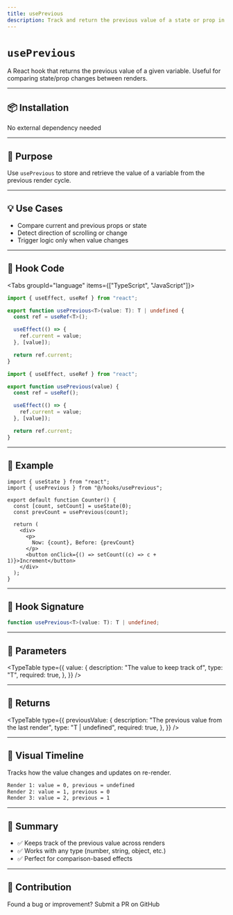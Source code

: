 ```yaml
---
title: usePrevious
description: Track and return the previous value of a state or prop in React.
---
```


# `usePrevious`

A React hook that returns the previous value of a given variable. Useful for comparing state/prop changes between renders.

---

## 📦 Installation

<Callout>No external dependency needed</Callout>

---

## 🧠 Purpose

Use `usePrevious` to store and retrieve the value of a variable from the previous render cycle.

---

## 💡 Use Cases

- Compare current and previous props or state
- Detect direction of scrolling or change
- Trigger logic only when value changes

---

## 📁 Hook Code

<Tabs groupId="language" items={["TypeScript", "JavaScript"]}>
  <Tab value="TypeScript">

```ts title="usePrevious.ts"
import { useEffect, useRef } from "react";

export function usePrevious<T>(value: T): T | undefined {
  const ref = useRef<T>();

  useEffect(() => {
    ref.current = value;
  }, [value]);

  return ref.current;
}
```

  </Tab>
  <Tab value="JavaScript">

```js title="usePrevious.js"
import { useEffect, useRef } from "react";

export function usePrevious(value) {
  const ref = useRef();

  useEffect(() => {
    ref.current = value;
  }, [value]);

  return ref.current;
}
```

  </Tab>
</Tabs>

---

## 🧪 Example

```tsx
import { useState } from "react";
import { usePrevious } from "@/hooks/usePrevious";

export default function Counter() {
  const [count, setCount] = useState(0);
  const prevCount = usePrevious(count);

  return (
    <div>
      <p>
        Now: {count}, Before: {prevCount}
      </p>
      <button onClick={() => setCount((c) => c + 1)}>Increment</button>
    </div>
  );
}
```

---

## 🧩 Hook Signature

```ts
function usePrevious<T>(value: T): T | undefined;
```

---

## 📝 Parameters

<TypeTable
  type={{
    value: {
      description: "The value to keep track of",
      type: "T",
      required: true,
    },
  }}
/>

---

## 🎯 Returns

<TypeTable
  type={{
    previousValue: {
      description: "The previous value from the last render",
      type: "T | undefined",
      required: true,
    },
  }}
/>

---

## 🧯 Visual Timeline

<Callout type="info" title="Render Timeline">
  Tracks how the value changes and updates on re-render.
</Callout>

```bash
Render 1: value = 0, previous = undefined
Render 2: value = 1, previous = 0
Render 3: value = 2, previous = 1
```

---

## 🏁 Summary

- ✅ Keeps track of the previous value across renders
- ✅ Works with any type (number, string, object, etc.)
- ✅ Perfect for comparison-based effects

---

## 🙋 Contribution

Found a bug or improvement? <EnvURL env="NEXT_PUBLIC_GITHUB_REPO" base="https://github.com" path="pulls" link>Submit a PR on GitHub</EnvURL>
